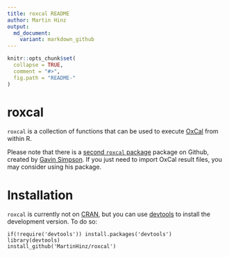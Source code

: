 ```yaml
---
title: roxcal README
author: Martin Hinz
output:
  md_document:
    variant: markdown_github
---
```


<!-- README.md is generated from README.Rmd. Please edit that file -->

```r
knitr::opts_chunk$set(
  collapse = TRUE,
  comment = "#>",
  fig.path = "README-"
)
```

# roxcal

`roxcal` is a collection of functions that can be used
to execute [OxCal](https://c14.arch.ox.ac.uk) from within R.

Please note that there is a [second `roxcal` package](https://github.com/gavinsimpson/roxcal) package on Github, created by [Gavin Simpson](https://github.com/gavinsimpson). If you just need to import OxCal result files, you may consider using his package.

# Installation

`roxcal` is currently not on [CRAN](http://cran.r-project.org/), but you can use
[devtools](http://cran.r-project.org/web/packages/devtools/index.html) to
install the development version. To do so:

    if(!require('devtools')) install.packages('devtools')
    library(devtools)
    install_github('MartinHinz/roxcal')
    
